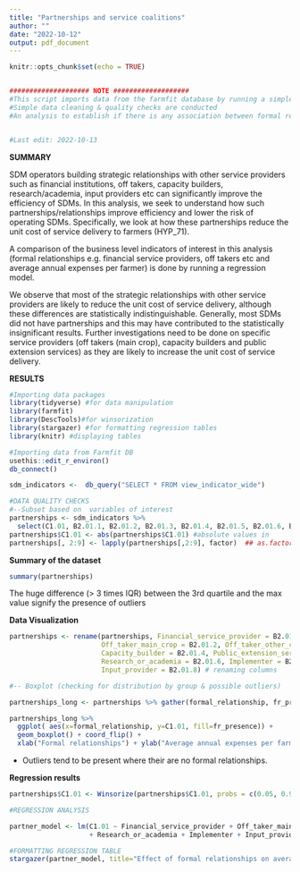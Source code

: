 ```yaml
---
title: "Partnerships and service coalitions"
author: ""
date: "2022-10-12"
output: pdf_document
---
```


```r
knitr::opts_chunk$set(echo = TRUE)
```

```r
```

```r
#################### NOTE ###################
#This script imports data from the farmfit database by running a simple SQL query.
#Simple data cleaning & quality checks are conducted
#An analysis to establish if there is any association between formal relationships and average annual expenses per farmer


#Last edit: 2022-10-13
```

**SUMMARY**


SDM operators building strategic relationships with other service providers such as financial institutions, off takers, capacity builders, research/academia, input providers etc can significantly improve the efficiency of SDMs. In this analysis, we seek to understand how such partnerships/relationships improve efficiency and lower the risk of operating SDMs. Specifically, we look at how these partnerships reduce the unit cost of service delivery to farmers (HYP_71).

A comparison of the business level indicators of interest in this analysis (formal relationships e.g. financial service providers, off takers etc and average annual expenses per farmer) is done by running a regression model. 

We observe that most of the strategic relationships with other service providers are likely to reduce the unit cost of service delivery, although these differences are statistically indistinguishable. Generally, most SDMs did not have partnerships and this may have contributed to the statistically insignificant results. Further investigations need to be done on specific service providers (off takers (main crop), capacity builders and public extension services) as they are likely to increase the unit cost of service delivery. 



**RESULTS**

```r
#Importing data packages
library(tidyverse) #for data manipulation
library(farmfit)
library(DescTools)#for winsorization
library(stargazer) #for formatting regression tables
library(knitr) #displaying tables
```


```r
#Importing data from Farmfit DB
usethis::edit_r_environ()
db_connect()

sdm_indicators <-  db_query("SELECT * FROM view_indicator_wide")
```


```r
#DATA QUALITY CHECKS
#--Subset based on  variables of interest
partnerships <- sdm_indicators %>%
  select(C1.01, B2.01.1, B2.01.2, B2.01.3, B2.01.4, B2.01.5, B2.01.6, B2.01.7, B2.01.8)
partnerships$C1.01 <- abs(partnerships$C1.01) #absolute values in
partnerships[, 2:9] <- lapply(partnerships[,2:9], factor)  ## as.factor() for multiple columns

```

**Summary of the dataset**
```r
summary(partnerships)
```
The huge difference (> 3 times IQR) between the 3rd quartile and the max value signify the presence of outliers

\newpage 


**Data Visualization**


```r
partnerships <- rename(partnerships, Financial_service_provider = B2.01.1, 
                       Off_taker_main_crop = B2.01.2, Off_taker_other_crops = B2.01.3,
                       Capacity_builder = B2.01.4, Public_extension_services = B2.01.5,
                       Research_or_academia = B2.01.6, Implementer = B2.01.7,
                       Input_provider = B2.01.8) # renaming columns

#-- Boxplot (checking for distribution by group & possible outliers)

partnerships_long <- partnerships %>% gather(formal_relationship, fr_presence, -c(C1.01)) #wide to long for visualization

partnerships_long %>%
  ggplot( aes(x=formal_relationship, y=C1.01, fill=fr_presence)) +
  geom_boxplot() + coord_flip() +
  xlab("Formal relationships") + ylab("Average annual expenses per farmer")

```

+ Outliers tend to be present where their are no formal relationships.

\newpage 

**Regression results**


```r

partnerships$C1.01 <- Winsorize(partnerships$C1.01, probs = c(0.05, 0.95)) #winsorizing at 95% confidence interval

#REGRESSION ANALYSIS

partner_model <- lm(C1.01 ~ Financial_service_provider + Off_taker_main_crop + Off_taker_other_crops + Capacity_builder + Public_extension_services
                    + Research_or_academia + Implementer + Input_provider, data = partnerships)


```

```r
#FORMATTING REGRESSION TABLE
stargazer(partner_model, title="Effect of formal relationships on average annual expenses per farmer", dep.var.labels  = "", dep.var.caption = "", add.lines = list(c(""), c(""), c("")), omit.stat = c("f"), dep.var.labels.include = TRUE, covariate.labels=c("Financial service provide", "Off taker(Main crop)", "Off taker(Other crops)", "Capacity builder", "Public extension services", "Research or academia", "Implementer", "Input provider"), header=FALSE, omit=c("Constant"))

```

